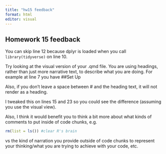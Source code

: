```yaml
---
title: "hw15 feedback"
format: html
editor: visual
---
```


## Homework 15 feedback

You can skip line 12 because dplyr is loaded when you call `library(tidyverse)` on line 10.

Try looking at the visual version of your .qmd file. You are using headings, rather than  just more narrative text, to describe what you are doing. For example at line 7 you have ##Set Up

Also, if you don't leave a space between # and the heading text, it will not render as a heading.

I tweaked this on lines 15 and 23 so you could see the difference (assuming  you use the visual view).

Also, I think it would benefit you to think a bit more about what kinds of comments to put inside of code chunks, e.g. 

```r
rm(list = ls()) #clear R's brain
```

vs the kind of narration you provide outside of code chunks to represent your thinking/what you are trying to achieve with your code, etc.
